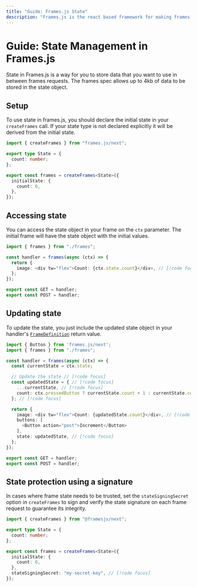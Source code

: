 ```yaml
---
title: "Guide: Frames.js State"
description: "Frames.js is the react based framework for making frames. Debugger included."
---
```



# Guide: State Management in Frames.js

<StackblitzLink
  entrypointFile="app/examples/state/page.tsx"
  browserPath="/examples/state"
/>

State in Frames.js is a way for you to store data that you want to use in between frames requests. The frames spec allows up to 4kb of data to be stored in the state object.

## Setup

To use state in frames.js, you should declare the initial state in your `createFrames` call. If your state type is not declared explicitly it will be derived from the initial state.

```ts [frames.ts]
import { createFrames } from "frames.js/next";

export type State = {
  count: number;
};

export const frames = createFrames<State>({
  initialState: {
    count: 0,
  },
});
```

## Accessing state

You can access the state object in your frame on the `ctx` parameter. The initial frame will have the state object with the initial values.

```ts [route.tsx]
import { frames } from "./frames";

const handler = frames(async (ctx) => {
  return {
    image: <div tw="flex">Count: {ctx.state.count}</div>, // [!code focus]
  };
});

export const GET = handler;
export const POST = handler;
```

## Updating state

To update the state, you just include the updated state object in your handler's [`FrameDefinition`](/reference/core/createFrames#framedefinition) return value.

```ts [route.tsx]
import { Button } from 'frames.js/next';
import { frames } from "./frames";

const handler = frames(async (ctx) => {
  const currentState = ctx.state;

  // Update the state // [!code focus]
  const updatedState = { // [!code focus]
    ...currentState, // [!code focus]
    count: ctx.pressedButton ? currentState.count + 1 : currentState.count, // [!code focus]
  }; // [!code focus]

  return {
    image: <div tw="flex">Count: {updatedState.count}</div>, // [!code focus],
    buttons: [
      <Button action="post">Increment</Button>
    ],
    state: updatedState, // [!code focus]
  };
});

export const GET = handler;
export const POST = handler;
```

## State protection using a signature

In cases where frame state needs to be trusted, set the `stateSigningSecret` option in `createFrames` to sign and verify the state signature on each frame request to guarantee its integrity.

```ts [frames.ts]
import { createFrames } from "@framesjs/next";

export type State = {
  count: number;
};

export const frames = createFrames<State>({
  initialState: {
    count: 0,
  },
  stateSigningSecret: "my-secret-key", // [!code focus]
});
```
